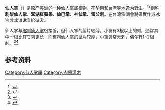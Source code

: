 {{Speciesbox
| name = 仙人掌
| image = Opuntia stricta - Tenerife 01.jpg
| image2 = Opuntia stricta - Tenerife 02.jpg
| genus = Opuntia
| species = dillenii
| authority = (Ker Gawl.) Haw.
| synonyms = *''Cactus dillenii'' <small>Ker Gawl.</small>
*''Opuntia dillenii'' var. ''orbiculata'' <small>Salm-Dyck</small>
*''Opuntia maritima'' <small>Raf.</small>
*''Opuntia melanosperma'' <small>Svenson</small>
*''Opuntia stricta'' var. ''dillenii'' <small>(Ker Gawl.) L.D.Benson</small>
*''Opuntia zebrina'' <small>Small</small>
| synonyms_ref = <ref>{{Cite web|title=''Opuntia dillenii'' (Ker Gawl.) Haw.|url=http://powo.science.kew.org/taxon/urn:lsid:ipni.org:names:136534-1|accessdate=2021-03-11|work=Plants of the World Online|publisher=Kew Science|archive-date=2022-03-13|archive-url=https://web.archive.org/web/20220313145910/https://powo.science.kew.org/taxon/urn:lsid:ipni.org:names:136534-1}}</ref>
}}

'''仙人掌'''（{{lang-xm|Opuntia dillenii}}）是原产[[美洲|美洲]]的一种[[仙人掌属|仙人掌属]]植物，在[[华南|华南]]和[[台湾|台湾]]等地逸为野生。<ref>{{Cite web|title=''Opuntia dillenii'' in Flora of China|url=http://efloras.org/florataxon.aspx?flora_id=2&taxon_id=200014504|accessdate=2021-03-11|work=eFloras.org|archive-date=2020-08-06|archive-url=https://web.archive.org/web/20200806045437/http://www.efloras.org/florataxon.aspx?flora_id=2&taxon_id=200014504}}</ref><ref>{{Cite web|title=仙人掌 ''Opuntia dillenii''|url=https://tai2.ntu.edu.tw/PlantInfo/species-name.php?code=327%20003%2001%200|accessdate=2021-03-11|work=Plants of TAIWAN 台灣植物資訊整合查詢系統}}</ref>别称'''刺梨仙人掌'''、'''澎湖紅蘋果'''、'''仙巴掌'''、'''神仙掌'''、'''雷公刺'''。在台灣澎湖會將果實作成冰沙或冰淇淋賣給遊客。

仙人掌与[[缩刺仙人掌|缩刺仙人掌]]很接近，但仙人掌的茎片较薄，小窠有3根以上的刺，通常其中一根比其它刺更长，而缩刺仙人掌的茎片较厚，小窠通常无刺，偶尔有1~2根刺。<ref>{{Cite web|title=缩刺仙人掌 ''Opuntia stricta''（中国植物志）|url=http://www.iplant.cn/info/Opuntia%20stricta?t=z|accessdate=2021-03-11|work=iPlant 植物智——植物物种信息系统|publisher=中国科学院植物研究所系统与进化植物学国家重点实验室}}</ref><ref>{{Cite journal|title=Aproximación al conocimiento del grupo ''Opuntia'' Mill. (''s.l.'') (CACTACEAE) en Extremadura (España)|url=https://dialnet.unirioja.es/servlet/articulo?codigo=6413111|last=Pardo|first=Francisco María Vázquez|last2=Alonso|first2=David García|journal=Folia Botanica Extremadurensis|year=2017|volume=11|page=51–75|issn=1887-6587}}</ref>

== 参考资料 ==
{{reflist}}

{{Taxonbar|from=Q2027589|from2=Q50887842}}

[[Category:仙人掌属|Category:仙人掌属]]
[[Category:肉质灌木|Category:肉质灌木]]